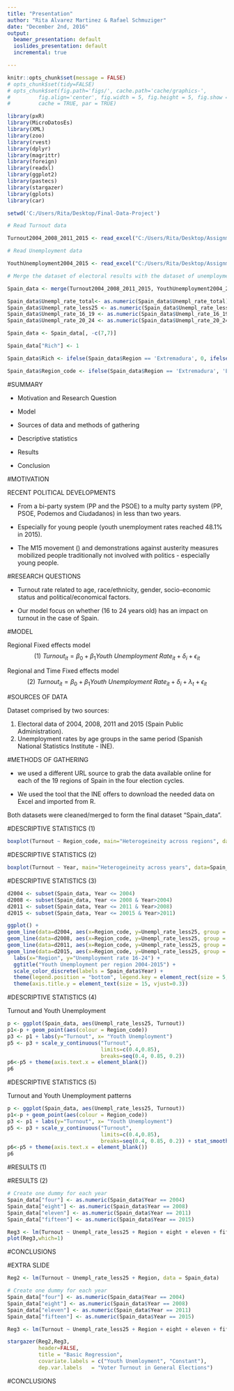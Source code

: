 ```yaml
---
title: "Presentation"
author: "Rita Alvarez Martinez & Rafael Schmuziger"
date: "December 2nd, 2016"
output:
  beamer_presentation: default
  ioslides_presentation: default
  incremental: true

---
```


```r
knitr::opts_chunk$set(message = FALSE)
# opts_chunk$set(tidy=FALSE)
# opts_chunk$set(fig.path='figs/', cache.path='cache/graphics-', 
#         fig.align='center', fig.width = 5, fig.height = 5, fig.show = 'hold',
#         cache = TRUE, par = TRUE)
```

```r
library(pxR)
library(MicroDatosEs)
library(XML)
library(zoo)
library(rvest)
library(dplyr)
library(magrittr)
library(foreign)
library(readxl)
library(ggplot2)
library(pastecs)
library(stargazer)
library(gplots)
library(car)
```


```r
setwd('C:/Users/Rita/Desktop/Final-Data-Project')
```

```r
# Read Turnout data

Turnout2004_2008_2011_2015 <- read_excel("C:/Users/Rita/Desktop/Assignment-3/ElectionsResult_2015_2011_2008_2004.xlsx", col_names = TRUE)
```

```r
# Read Unemployment data

YouthUnemployment2004_2015 <- read_excel("C:/Users/Rita/Desktop/Assignment-3/YouthUnemployment2015_2011_2008_2004.xlsx", col_names = TRUE)
```

```r
# Merge the dataset of electoral results with the dataset of unemployment rates. Change columns as numeric and clean one column

Spain_data <- merge(Turnout2004_2008_2011_2015, YouthUnemployment2004_2015, by=c("Region","Year"), all=TRUE)

Spain_data$Unempl_rate_total<- as.numeric(Spain_data$Unempl_rate_total)
Spain_data$Unempl_rate_less25 <- as.numeric(Spain_data$Unempl_rate_less25)
Spain_data$Unempl_rate_16_19 <- as.numeric(Spain_data$Unempl_rate_16_19)
Spain_data$Unempl_rate_20_24 <- as.numeric(Spain_data$Unempl_rate_20_24)

Spain_data <- Spain_data[, -c(7,7)]

Spain_data["Rich"] <- 1 

Spain_data$Rich <- ifelse(Spain_data$Region == 'Extremadura', 0, ifelse(Spain_data$Region == 'Castilla_la_Mancha', 0, ifelse(Spain_data$Region == 'Murcia', 0, ifelse(Spain_data$Region == 'Canarias', 0, ifelse(Spain_data$Region == 'Galicia', 0, ifelse(Spain_data$Region == 'Comunitat_Valenciana', 0, ifelse(Spain_data$Region == 'Melilla', 0, ifelse(Spain_data$Region == 'Asturias', 0, ifelse(Spain_data$Region == 'Ceuta', 0, ifelse(Spain_data$Region == 'Castilla_y_Leon', 0, ifelse(Spain_data$Region == 'Andalucia', 0, 1)))))))))))

Spain_data$Region_code <- ifelse(Spain_data$Region == 'Extremadura', 'EX', ifelse(Spain_data$Region == 'Castilla_La_Mancha', 'CM', ifelse(Spain_data$Region == 'Murcia', 'MU', ifelse(Spain_data$Region == 'Canarias', 'IC', ifelse(Spain_data$Region == 'Galicia', 'GA', ifelse(Spain_data$Region == 'Comunitat_Valenciana', 'CV', ifelse(Spain_data$Region == 'Melilla', 'ME', ifelse(Spain_data$Region == 'Asturias', 'AS', ifelse(Spain_data$Region == 'Ceuta', 'CE', ifelse(Spain_data$Region == 'Castilla_y_Leon', 'CL', ifelse(Spain_data$Region == 'Andalucia', 'AN', ifelse(Spain_data$Region == 'Cantabria', 'CA', ifelse(Spain_data$Region == 'Baleares', 'IB', ifelse(Spain_data$Region == 'Aragon', 'AR', ifelse(Spain_data$Region == 'Catalunya', 'CT', ifelse(Spain_data$Region == 'Madrid', 'MA', ifelse(Spain_data$Region == 'Navarra', 'NV', ifelse(Spain_data$Region == 'Pais_Vasco', 'PV', ifelse(Spain_data$Region == 'La_Rioja', 'LR', NA)))))))))))))))))))
```

#SUMMARY

- Motivation and Research Question

- Model

- Sources of data and methods of gathering

- Descriptive statistics
  
- Results

- Conclusion


#MOTIVATION

RECENT POLITICAL DEVELOPMENTS

- \textbf{Spanish political system:} From a bi-party system (PP and the PSOE) to a multy party system (PP, PSOE, Podemos and Ciudadanos) in less than two years. 

- \textbf{Critical social situation:} Especially for young people (youth unemployment rates reached 48.1%  in 2015).

- \textbf{Increased social mobilization:} The M15 movement (\textit{indigandos}) and demonstrations against austerity measures mobilized people traditionally not involved with politics - especially young people.

#RESEARCH QUESTIONS

- \textbf{Literature:} Turnout rate related to age, race/ethnicity, gender, socio-economic status and political/economical factors. 

- Our model focus on whether \textbf{youth unemployment} (16 to 24 years old) has an impact on turnout in the case of Spain. 

\textbf{Do higher youth unemployment rates have impact on voter turnout?}  


#MODEL

Regional Fixed effects model
$$
(1)\ Turnout_{it}= \beta_{0}+\beta_{1}Youth\ Unemployment\ Rate_{it}+\delta_{i} + \epsilon_{it}
$$

Regional and Time Fixed effects model
$$
(2)\ Turnout_{it}= \beta_{0}+\beta_{1}Youth\ Unemployment\ Rate_{it}+\delta_{i} +\lambda_{t}+ \epsilon_{it}
$$

#SOURCES OF DATA

Dataset comprised by two sources: 

1. Electoral data of 2004, 2008, 2011 and 2015 (Spain Public Administration).
2. Unemployment rates by age groups in the same period (Spanish National Statistics Institute - INE).

#METHODS OF GATHERING

- \textbf{Electoral data:} \textbf{\textit{Web scraping}} we used a different URL source to grab the data available online for each of the 19 regions of Spain in the four election cycles.

- \textbf{Unemployment data:} We used the tool that the INE offers to download the needed data on Excel and imported from R.

Both datasets were cleaned/merged to form the final dataset "Spain_data".

#DESCRIPTIVE STATISTICS (1)

\textbf{Dependent Variable: Turnout}

```r
boxplot(Turnout ~ Region_code, main="Heterogeineity across regions", data=Spain_data)
``` 

#DESCRIPTIVE STATISTICS (2)

\textbf{Dependent Variable: Turnout}

```r
boxplot(Turnout ~ Year, main="Heterogeineity across years", data=Spain_data)
``` 

#DESCRIPTIVE STATISTICS (3)

\textbf{Independent Variable: Youth Unemployment}

```r
d2004 <- subset(Spain_data, Year <= 2004)
d2008 <- subset(Spain_data, Year <= 2008 & Year>2004)
d2011 <- subset(Spain_data, Year <= 2011 & Year>2008)
d2015 <- subset(Spain_data, Year <= 20015 & Year>2011)

ggplot() +
geom_line(data=d2004, aes(x=Region_code, y=Unempl_rate_less25, group = 1), color='black') +
geom_line(data=d2008, aes(x=Region_code, y=Unempl_rate_less25, group = 1), color='red') +
geom_line(data=d2011, aes(x=Region_code, y=Unempl_rate_less25, group = 1), color='green') +
geom_line(data=d2015, aes(x=Region_code, y=Unempl_rate_less25, group = 1), color='blue') + ggtitle("Youth Unemployment per region 2004-2015") + 
  labs(x="Region", y="Unemployment rate 16-24") + 
  ggtitle("Youth Unemployment per region 2004-2015") + 
  scale_color_discrete(labels = Spain_data$Year) + 
  theme(legend.position = "bottom", legend.key = element_rect(size = 5, fill = 'white', colour = 'white'), legend.key.size = unit(2.0, 'lines'), axis.title.y=element_text(margin=margin(10,10,0,10))) + theme_bw() + theme(axis.title.x = element_text(size = 15, vjust=-.2)) +
  theme(axis.title.y = element_text(size = 15, vjust=0.3))
```

#DESCRIPTIVE STATISTICS (4)

Turnout and Youth Unemployment

```r
p <- ggplot(Spain_data, aes(Unempl_rate_less25, Turnout))
p1<-p + geom_point(aes(colour = Region_code)) 
p3 <- p1 + labs(y="Turnout", x= "Youth Unemployment")
p5 <- p3 + scale_y_continuous("Turnout",
                              limits=c(0.4,0.85),
                              breaks=seq(0.4, 0.85, 0.2))
p6<-p5 + theme(axis.text.x = element_blank())
p6
``` 

#DESCRIPTIVE STATISTICS (5)

Turnout and Youth Unemployment patterns

```r
p <- ggplot(Spain_data, aes(Unempl_rate_less25, Turnout))
p1<-p + geom_point(aes(colour = Region_code)) 
p3 <- p1 + labs(y="Turnout", x= "Youth Unemployment")
p5 <- p3 + scale_y_continuous("Turnout",
                              limits=c(0.4,0.85),
                              breaks=seq(0.4, 0.85, 0.2)) + stat_smooth(method = 'lm', aes(colour = Region_code), se = FALSE)
p6<-p5 + theme(axis.text.x = element_blank())
p6
``` 

#RESULTS (1)

\begin{table}[!htbp] \centering 
  \caption{Basic Regression} 
  \label{} 
\normalsize
\scalebox{0.55}
{
\begin{tabular}{@{\extracolsep{5pt}}lcc} 
\\[-1.8ex]\hline 
\hline \\[-1.8ex] 
 & \multicolumn{2}{c}{\textit{Dependent variable:}} \\ 
\cline{2-3} 
\\[-1.8ex] & \multicolumn{2}{c}{Voter Turnout in General Elections} \\ 
\\[-1.8ex] & (1) & (2)\\ 
\hline \\[-1.8ex] 
 Youth Unemloyment & $-$0.001$^{***}$ & $-$0.001$^{*}$ \\ 
  & (0.0002) & (0.001) \\ 
eight &  & $-$0.007 \\ 
  &  & (0.007) \\ 
eleven &  & $-$0.009 \\ 
  &  & (0.016) \\ 
 fifteen &  & 0.006 \\ 
  &  & (0.018) \\ 
 Constant & 0.771$^{***}$ & 0.777$^{***}$ \\ 
  & (0.013) & (0.021) \\ 
Region fixed effects & YES& YES \\
\hline \\[-1.8ex] 
Observations & 76 & 76 \\ 
R$^{2}$ & 0.925 & 0.933 \\ 
Adjusted R$^{2}$ & 0.899 & 0.906 \\ 
Residual Std. Error & 0.021 (df = 56) & 0.020 (df = 53) \\ 
F Statistic & 36.162$^{***}$ (df = 19; 56) & 33.701$^{***}$ (df = 22; 53) \\ 
\hline 
\hline \\[-1.8ex] 
\textit{Note:}  & \multicolumn{2}{r}{$^{*}$p$<$0.1; $^{**}$p$<$0.05; $^{***}$p$<$0.01} \\ 
\end{tabular}
}
\end{table} 

#RESULTS (2)
```r
# Create one dummy for each year
Spain_data["four"] <- as.numeric(Spain_data$Year == 2004)
Spain_data["eight"] <- as.numeric(Spain_data$Year == 2008)
Spain_data["eleven"] <- as.numeric(Spain_data$Year == 2011)
Spain_data["fifteen"] <- as.numeric(Spain_data$Year == 2015)

Reg3 <- lm(Turnout ~ Unempl_rate_less25 + Region + eight + eleven + fifteen, data = Spain_data)
plot(Reg3,which=1)
```

#CONCLUSIONS

#EXTRA SLIDE

```r
Reg2 <- lm(Turnout ~ Unempl_rate_less25 + Region, data = Spain_data)

# Create one dummy for each year
Spain_data["four"] <- as.numeric(Spain_data$Year == 2004)
Spain_data["eight"] <- as.numeric(Spain_data$Year == 2008)
Spain_data["eleven"] <- as.numeric(Spain_data$Year == 2011)
Spain_data["fifteen"] <- as.numeric(Spain_data$Year == 2015)

Reg3 <- lm(Turnout ~ Unempl_rate_less25 + Region + eight + eleven + fifteen, data = Spain_data)

stargazer(Reg2,Reg3,
          header=FALSE,
          title = "Basic Regression",
          covariate.labels = c("Youth Unemloyment", "Constant"),
          dep.var.labels   = "Voter Turnout in General Elections")
```

#CONCLUSIONS